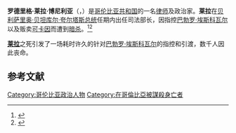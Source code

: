 {{spanish name 2|Lara|Bonilla}}

{{Infobox US Cabinet official
|name        = 罗德里格·莱拉·博尼利亚<br/>Rodrigo Lara Bonilla
|image       = 
|imagesize   = 
|order       = 
|title       = [[哥伦比亚共和国|哥伦比亚共和国]]司法部长
|term_start  = 1983年8月7日
|term_end    = 1984年4月30日
|president   = [[贝利萨里奥·贝坦库尔·夸尔塔斯|贝利萨里奥·贝坦库尔·夸尔塔斯]]
|predecessor = 博纳尔多·盖坦·玛埃查（Bernardo Gaitán Mahecha）
|successor   = {{link-en|恩里克·帕雷霍·冈萨雷斯|Enrique Parejo González}}
|birth_date  = {{birth date|1946|08|11}}
|birth_place = [[哥伦比亚共和国|哥伦比亚共和国]][[乌伊拉省_(哥倫比亞)|乌伊拉省]][[内瓦|内瓦]]
|death_date  = {{death date and age|1984|04|30|1946|08|11}}
|death_place = [[哥伦比亚共和国|哥伦比亚共和国]][[波哥大|波哥大]]
|party       = {{link-en|哥伦比亚新解放运动|New_Liberalism_(Colombia)}}
|profession  = [[律师|律师]]
|alma_mater  = Universidad Externado de Colombia
|spouse      = 玛丽·南希·雷斯特雷波（Mary Nancy Restrepo） (1974-1984)
|children    = Rodrigo Lara Sánchez
Rodrigo Lara Restrepo
Jorge Andrés Lara Restrepo
Paulo José Lara Restrepo
}}

'''罗德里格·莱拉·博尼利亚'''（{{lang-en|Rodrigo Lara Bonilla}}，{{bd|1946年|8月11日|1984年|4月30日}}）是[[哥伦比亚共和国|哥伦比亚共和国]]的一名[[律师|律师]]及政治家。'''莱拉'''在[[贝利萨里奥·贝坦库尔·夸尔塔斯|贝利萨里奥·贝坦库尔·夸尔塔斯]][[哥伦比亚总统|总统]]任期内出任司法部长，因指控[[巴勃罗·埃斯科瓦尔|巴勃罗·埃斯科瓦尔]]以及{{link-en|麦德林集团|Medellín_Cartel}}贩卖[[可卡因|可卡因]]而遭到[[暗杀|暗杀]]。<ref>{{cite journal|url=http://www.semana.com/noticias-especiales/asesinato-rodrigo-lara-bonilla/23424.aspx|journal=[[Revista_Semana|Semana]]|title=El Asesinato de Rodrigo Lara Bonilla|trans_title=The Assassination of Rodrigo Lara Bonilla|date=1987-08-07|accessdate=2010-09-29|language=es|issn=0124-5473|archiveurl=https://web.archive.org/web/20150906163320/http://www.semana.com/buscador?query=asesinato%20rodrigo%20lara%20bonilla|archivedate=2015-09-06|deadurl=no}}</ref><ref name="NYT 1984">{{cite news |title=Justice Minister slain in Bogota |author=[[Associated_Press|Associated Press]] |url=http://www.nytimes.com/1984/05/01/world/justice-minister-slain-in-bogota.html |newspaper=The New York Times |location= |date=May 1, 1984 |accessdate=Sep 6, 2015 |page= |archiveurl=https://web.archive.org/web/20150524145747/http://www.nytimes.com/1984/05/01/world/justice-minister-slain-in-bogota.html |archivedate=2015年5月24日 |deadurl=no }}</ref>

'''[[莱拉|莱拉]]'''之死引发了一场耗时许久的针对[[巴勃罗·埃斯科瓦尔|巴勃罗·埃斯科瓦尔]]的指控和引渡，数千人因此丧命。

==参考文献==
{{reflist}}

[[Category:哥伦比亚政治人物|Category:哥伦比亚政治人物]]
[[Category:在哥倫比亞被謀殺身亡者|Category:在哥倫比亞被謀殺身亡者]]